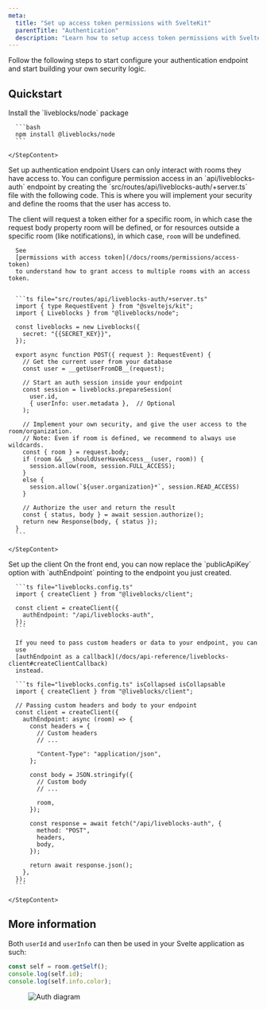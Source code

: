 ```yaml
---
meta:
  title: "Set up access token permissions with SvelteKit"
  parentTitle: "Authentication"
  description: "Learn how to setup access token permissions with SvelteKit."
---
```


Follow the following steps to start configure your authentication endpoint and
start building your own security logic.

## Quickstart

<Steps>
  <Step>
    <StepTitle>Install the `liveblocks/node` package</StepTitle>
    <StepContent>

      ```bash
      npm install @liveblocks/node
      ```

    </StepContent>

  </Step>
  <Step>
    <StepTitle>Set up authentication endpoint</StepTitle>
    <StepContent>
      Users can only interact with rooms they have access to. You can
      configure permission access in an `api/liveblocks-auth` endpoint by
      creating the `src/routes/api/liveblocks-auth/+server.ts` file with the
      following code. This is where you will implement your security and
      define the rooms that the user has access to.

The client will request a token either for a specific room, in which case the
request body property room will be defined, or for resources outside a specific
room (like notifications), in which case, `room` will be undefined.

      See
      [permissions with access token](/docs/rooms/permissions/access-token)
      to understand how to grant access to multiple rooms with an access token.


      ```ts file="src/routes/api/liveblocks-auth/+server.ts"
      import { type RequestEvent } from "@sveltejs/kit";
      import { Liveblocks } from "@liveblocks/node";

      const liveblocks = new Liveblocks({
        secret: "{{SECRET_KEY}}",
      });

      export async function POST({ request }: RequestEvent) {
        // Get the current user from your database
        const user = __getUserFromDB__(request);

        // Start an auth session inside your endpoint
        const session = liveblocks.prepareSession(
          user.id,
          { userInfo: user.metadata },  // Optional
        );

        // Implement your own security, and give the user access to the room/organization.
        // Note: Even if room is defined, we recommend to always use wildcards.
        const { room } = request.body;
        if (room && __shouldUserHaveAccess__(user, room)) {
          session.allow(room, session.FULL_ACCESS);
        }
        else {
          session.allow(`${user.organization}*`, session.READ_ACCESS)
        }

        // Authorize the user and return the result
        const { status, body } = await session.authorize();
        return new Response(body, { status });
      }
      ```

    </StepContent>

  </Step>
  <Step lastStep>
    <StepTitle>Set up the client</StepTitle>
    <StepContent>
      On the front end, you can now replace the `publicApiKey`
      option with `authEndpoint` pointing to the endpoint you
      just created.

      ```ts file="liveblocks.config.ts"
      import { createClient } from "@liveblocks/client";

      const client = createClient({
        authEndpoint: "/api/liveblocks-auth",
      });
      ```

      If you need to pass custom headers or data to your endpoint, you can
      use
      [authEndpoint as a callback](/docs/api-reference/liveblocks-client#createClientCallback)
      instead.

      ```ts file="liveblocks.config.ts" isCollapsed isCollapsable
      import { createClient } from "@liveblocks/client";

      // Passing custom headers and body to your endpoint
      const client = createClient({
        authEndpoint: async (room) => {
          const headers = {
            // Custom headers
            // ...

            "Content-Type": "application/json",
          };

          const body = JSON.stringify({
            // Custom body
            // ...

            room,
          });

          const response = await fetch("/api/liveblocks-auth", {
            method: "POST",
            headers,
            body,
          });

          return await response.json();
        },
      });
      ```

    </StepContent>

  </Step>
</Steps>

## More information

Both `userId` and `userInfo` can then be used in your Svelte application as
such:

```ts
const self = room.getSelf();
console.log(self.id);
console.log(self.info.color);
```

<Figure>
  <Image
    src="/assets/access-token-auth-diagram.png"
    alt="Auth diagram"
    width={768}
    height={576}
  />
</Figure>
